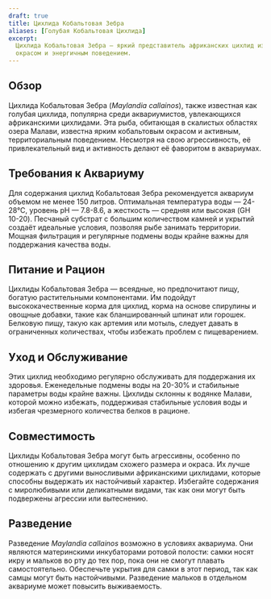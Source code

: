 ```yaml
---
draft: true
title: Цихлида Кобальтовая Зебра
aliases: [Голубая Кобальтовая Цихлида]
excerpt:
  Цихлида Кобальтовая Зебра — яркий представитель африканских цихлид из озера Малави, известный своим кобальтово-синим
  окрасом и энергичным поведением.
---
```


## Обзор

Цихлида Кобальтовая Зебра (_Maylandia callainos_), также известная как голубая цихлида, популярна среди аквариумистов,
увлекающихся африканскими цихлидами. Эта рыба, обитающая в скалистых областях озера Малави, известна ярким кобальтовым
окрасом и активным, территориальным поведением. Несмотря на свою агрессивность, её привлекательный вид и активность
делают её фаворитом в аквариумах.

## Требования к Аквариуму

Для содержания цихлид Кобальтовая Зебра рекомендуется аквариум объемом не менее 150 литров. Оптимальная температура воды
— 24-28°C, уровень pH — 7.8-8.6, а жесткость — средняя или высокая (GH 10-20). Песчаный субстрат с большим количеством
камней и укрытий создаёт идеальные условия, позволяя рыбе занимать территории. Мощная фильтрация и регулярные подмены
воды крайне важны для поддержания качества воды.

## Питание и Рацион

Цихлиды Кобальтовая Зебра — всеядные, но предпочитают пищу, богатую растительными компонентами. Им подойдут
высококачественные корма для цихлид, корма на основе спирулины и овощные добавки, такие как бланшированный шпинат или
горошек. Белковую пищу, такую как артемия или мотыль, следует давать в ограниченных количествах, чтобы избежать проблем
с пищеварением.

## Уход и Обслуживание

Этих цихлид необходимо регулярно обслуживать для поддержания их здоровья. Еженедельные подмены воды на 20-30% и
стабильные параметры воды крайне важны. Цихлиды склонны к водянке Малави, которой можно избежать, поддерживая стабильные
условия воды и избегая чрезмерного количества белков в рационе.

## Совместимость

Цихлиды Кобальтовая Зебра могут быть агрессивны, особенно по отношению к другим цихлидам схожего размера и окраса. Их
лучше содержать с другими выносливыми африканскими цихлидами, которые способны выдержать их настойчивый характер.
Избегайте содержания с миролюбивыми или деликатными видами, так как они могут быть подвержены агрессии или вытеснению.

## Разведение

Разведение _Maylandia callainos_ возможно в условиях аквариума. Они являются материнскими инкубаторами ротовой полости:
самки носят икру и мальков во рту до тех пор, пока они не смогут плавать самостоятельно. Обеспечьте укрытия для самки в
этот период, так как самцы могут быть настойчивыми. Разведение мальков в отдельном аквариуме может повысить
выживаемость.
